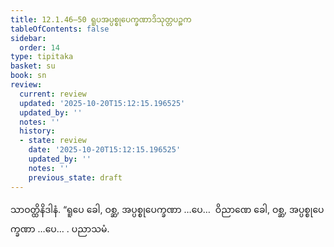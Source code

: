 ```yaml
---
title: 12.1.46–50 ရူပအပ္ပစ္စုပေက္ခဏာဒိသုတ္တပဉ္စက
tableOfContents: false
sidebar:
  order: 14
type: tipitaka
basket: su
book: sn
review:
  current: review
  updated: '2025-10-20T15:12:15.196525'
  updated_by: ''
  notes: ''
  history:
  - state: review
    date: '2025-10-20T15:12:15.196525'
    updated_by: ''
    notes: ''
    previous_state: draft
---
```



<DynamicBreadcrumb />


<ReviewStatus review={frontmatter.review} showDetails={true} />

<HypothesisAnnotation frontmatter={frontmatter} />

<Division number="652–656" book="sn" e="ch" v="18" p="378">

<Paragraph number="1267" book="sn">
သာဝတ္ထိနိဒါနံ. “ရူပေ ခေါ, ဝစ္ဆ, အပ္ပစ္စုပေက္ခဏာ …ပေ…  ဝိညာဏေ ခေါ, ဝစ္ဆ, အပ္ပစ္စုပေက္ခဏာ …ပေ… .

</Paragraph>
</Division>

<Paragraph number="1268" type="center" book="sn">
ပညာသမံ.
</Paragraph>
